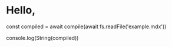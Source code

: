 
# Hello, <Thing />


const compiled = await compile(await fs.readFile('example.mdx'))

console.log(String(compiled))
